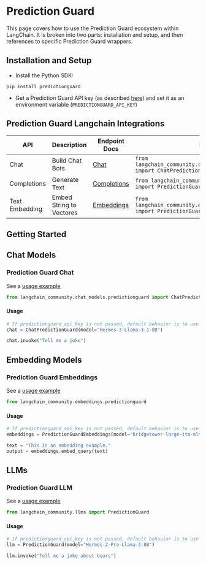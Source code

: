 # Prediction Guard

This page covers how to use the Prediction Guard ecosystem within LangChain.
It is broken into two parts: installation and setup, and then references to specific Prediction Guard wrappers.

## Installation and Setup

- Install the Python SDK:
```
pip install predictionguard
```

- Get a Prediction Guard API key (as described [here](https://docs.predictionguard.com/)) and set it as an environment variable (`PREDICTIONGUARD_API_KEY`)

## Prediction Guard Langchain Integrations
|API|Description|Endpoint Docs|Import|Example Usage|
|---|---|---|---|---|
|Chat|Build Chat Bots|[Chat](https://docs.predictionguard.com/api-reference/api-reference/chat-completions)|`from langchain_community.chat_models.predictionguard import ChatPredictionGuard`|[predictionguard.ipynb](/docs/integrations/chat/predictionguard)|
|Completions|Generate Text|[Completions](https://docs.predictionguard.com/api-reference/api-reference/completions)|`from langchain_community.llms.predictionguard import PredictionGuard`|[predictionguard.ipynb](/docs/integrations/llms/predictionguard)|
|Text Embedding|Embed String to Vectores|[Embeddings](https://docs.predictionguard.com/api-reference/api-reference/embeddings)|`from langchain_community.embeddings.predictionguard import PredictionGuardEmbeddings`|[predictionguard.ipynb](/docs/integrations/text_embedding/predictionguard)|

## Getting Started

## Chat Models

### Prediction Guard Chat

See a [usage example](/docs/integrations/chat/predictionguard)

```python
from langchain_community.chat_models.predictionguard import ChatPredictionGuard
```

#### Usage

```python
# If predictionguard_api_key is not passed, default behavior is to use the `PREDICTIONGUARD_API_KEY` environment variable.
chat = ChatPredictionGuard(model="Hermes-3-Llama-3.1-8B")

chat.invoke("Tell me a joke")
```

## Embedding Models

### Prediction Guard Embeddings

See a [usage example](/docs/integrations/text_embedding/predictionguard)

```python
from langchain_community.embeddings.predictionguard
```

#### Usage
```python
# If predictionguard_api_key is not passed, default behavior is to use the `PREDICTIONGUARD_API_KEY` environment variable.
embeddings = PredictionGuardEmbeddings(model="bridgetower-large-itm-mlm-itc")

text = "This is an embedding example."
output = embeddings.embed_query(text)
```


## LLMs
### Prediction Guard LLM

See a [usage example](/docs/integrations/llms/predictionguard)

```python
from langchain_community.llms import PredictionGuard
```

#### Usage
```python
# If predictionguard_api_key is not passed, default behavior is to use the `PREDICTIONGUARD_API_KEY` environment variable.
llm = PredictionGuard(model="Hermes-2-Pro-Llama-3-8B")

llm.invoke("Tell me a joke about bears")
```
